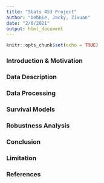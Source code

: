 ```yaml
---
title: "Stats 453 Project"
author: "Debbie, Jacky, Zixuan"
date: "2/8/2021"
output: html_document
---
```


```r
knitr::opts_chunk$set(echo = TRUE)
```

### Introduction & Motivation

### Data Description

### Data Processing

### Survival Models

### Robustness Analysis

### Conclusion

### Limitation

### References